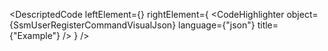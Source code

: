 
<DescriptedCode
  leftElement={<SsmUserRegisterCommandDesc />}
  rightElement={
    <CodeHighlighter
      object={SsmUserRegisterCommandVisualJson}
      language={"json"}
      title={"Example"}
    />
  }
/>
